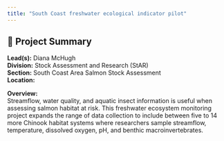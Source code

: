 ```yaml
---
title: "South Coast freshwater ecological indicator pilot"
---
```


## 🧬 Project Summary

**Lead(s):** Diana McHugh  
**Division:** Stock Assessment and Research (StAR)  
**Section:** South Coast Area Salmon Stock Assessment  
**Location:**   

**Overview:**  
Streamflow, water quality, and aquatic insect information is useful when assessing salmon habitat at risk. This freshwater ecosystem monitoring project expands the range of data collection to include between five to 14 more Chinook habitat systems where researchers sample streamflow, temperature, dissolved oxygen, pH, and benthic macroinvertebrates.
